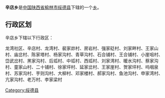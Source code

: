{{中国乡级行政区
|行政区全称 = 辛店乡
|景观照片文件名 = 
|景观照片描述 = 
|汉语拼音 =
|其他语言 = 
|其他语言名称 = 
|位置图文件名 = 
|位置图描述 = 
|自定义图片=
|上级行政区 = [[陕西省|陕西省]][[榆林市|榆林市]][[绥德县|绥德县]]
|行政区类别 = [[乡级行政区|乡]]
|行政区划代码 = 
|行政区划 = 
|村委会 = 
|居委会 = 
|建置时间 = 
|领导职位 = 
|领导名称 = 
|政府驻地 = 
|毗邻 = 
|地理坐标 = 
|总面积 = 
|总人口 = 
|户籍人口 = 
|户籍人口年份 = 
|常住人口 = 
|常住人口年份 = 
|人口密度 = 
|GDP = 
|邮政编码 = 
|电话区号 = 
|官方网站 = 
|网站名称 = 
}}
'''辛店乡'''是[[中华人民共和国|中国]][[陕西省|陕西省]][[榆林市|榆林市]][[绥德县|绥德县]]下辖的一个[[乡级行政区|乡]]。

== 行政区划 ==
辛店乡下辖以下行政区：

龙湾社区、辛店村、龙湾村、裴家峁村、房岩村、强家砭村、刘家畔村、王家山村、庙岔村、陈家塔村、杨家沟村、青草沟村、石合铺村、王合铺村、小崖咀村、岱武岔村、黑家沟村、后坬村、中坬村、西坬村、刘家湾村、暖水沟村、蔡家沟村、童家山村、二十铺村、徐家坪村、延家岔村、王家崖村、贺家坪村、呜咽泉村、苏家沟村、芋则沟村、大柳村、邓家楼村、郝家沟村、鱼池沟村、申家湾村、亢家沟村、老万村、李家梁村

{{陕西小作品}}
{{绥德县行政区划}}

[[Category:绥德县|Category:绥德县]]
